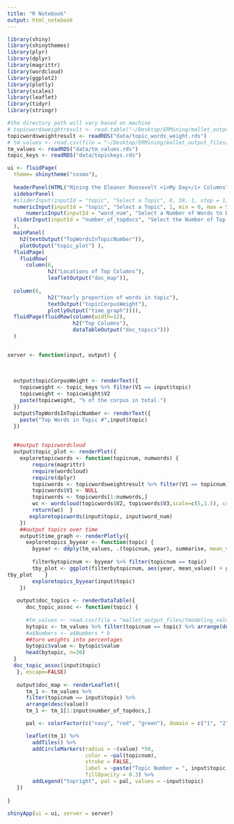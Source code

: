```yaml
---
title: "R Notebook"
output: html_notebook
---
```

```r
library(shiny)
library(shinythemes)
library(plyr)
library(dplyr)
library(magrittr)
library(wordcloud)
library(ggplot2)
library(plotly)
library(scales)
library(leaflet)
library(tidyr)
library(stringr)
```


```r
#the directory path will vary based on machine
# topicwordsweightresult <- read.table("~/Desktop/ERMining/mallet_output_files/topic_words_weight.txt", header=F, sep="\t")
topicwordsweightresult <- readRDS("data/topic_words_weight.rds")
# tm_values <- read.csv(file = "~/Desktop/ERMining/mallet_output_files/tmodeling_values.csv", header=TRUE)
tm_values <- readRDS("data/tm_values.rds")
topic_keys <- readRDS("data/topickeys.rds")
```


```r
ui <- fluidPage(
  theme= shinytheme("cosmo"),
  
  headerPanel(HTML("Mining the Eleanor Roosevelt <i>My Day</i> Columns")),
  sidebarPanel(
  #sliderInput(inputId = "topic", "Select a Topic", 0, 59, 1, step = 1),
  numericInput(inputId = "topic", "Select a Topic", 1, min = 0, max = 59, step = 1, width = NULL),
      numericInput(inputId = "word_num", "Select a Number of Words to Display", 50, min = 1, max = 50, step = 1, width = NULL),
  sliderInput(inputId = "number_of_topdocs", "Select the Number of Top Documents", 0, 100, 30, step = 1)
  ),
  mainPanel(
    h2(textOutput("TopWordsInTopicNumber")),
    plotOutput("topic_plot") ),
  fluidPage(
    fluidRow(
      column(6, 
             h2("Locations of Top Columns"),
             leafletOutput("doc_map")),
                    
  column(6,
             h2("Yearly proportion of words in topic"),
             textOutput("topicCorpusWeight"),
             plotlyOutput("time_graph")))),
  fluidPage(fluidRow(column(width=12),
                     h2("Top Columns"),
                     dataTableOutput("doc_topics")))
  )


server <- function(input, output) {
  
  
  
  output$topicCorpusWeight <- renderText({ 
    topicweight <- topic_keys %>% filter(V1 == input$topic) 
    topicweight <- topicweight$V2
    paste(topicweight, "% of the corpus in total.")
  })
  output$TopWordsInTopicNumber <- renderText({ 
    paste("Top Words in Topic #",input$topic)
  })
    

  ##output topicwordcloud
  output$topic_plot <- renderPlot({  
    exploretopicwords <- function(topicnum, numwords) {
        require(magrittr)
        require(wordcloud)
        require(dplyr)
        topicwords <- topicwordsweightresult %>% filter(V1 == topicnum) %>% arrange(desc(V3))
        topicwords$V1 <- NULL
        topicwords <- topicwords[1:numwords,]
        wc <- wordcloud(topicwords$V2, topicwords$V3,scale=c(5,1.5), colors=brewer.pal(8, "Dark2"), random.order=FALSE)
        return(wc)  }
       exploretopicwords(input$topic, input$word_num)
    })
    ##output topics over time
    output$time_graph <- renderPlotly({
      exploretopics_byyear <- function(topic) {
        byyear <- ddply(tm_values, .(topicnum, year), summarise, mean_value = mean(value) * 100)
    
        filterbytopicnum <- byyear %>% filter(topicnum == topic)
        tby_plot <- ggplot(filterbytopicnum, aes(year, mean_value)) + geom_bar(stat="identity") + scale_x_continuous(name="Year", breaks=seq(1935, 1962, 2)) + scale_y_continuous(limits=c(0,5))
tby_plot    }
        exploretopics_byyear(input$topic)
    })
    
   output$doc_topics <- renderDataTable({
      doc_topic_assoc <- function(topic) {
  
      #tm_values <- read.csv(file = "mallet_output_files/tmodeling_values.csv", header=TRUE)
      bytopic <- tm_values %>% filter(topicnum == topic) %>% arrange(desc(value)) 
      #a$Numbers <- a$Numbers * b
      ##turn weights into percentages
      bytopic$value <- bytopic$value 
      head(bytopic, n=30)
  }
  doc_topic_assoc(input$topic)
   }, escape=FALSE)
   
   output$doc_map <- renderLeaflet({
      tm_1 <- tm_values %>%
      filter(topicnum == input$topic) %>%
      arrange(desc(value)) 
      tm_1 <- tm_1[1:input$number_of_topdocs,]

      pal <- colorFactor(c("navy", "red", "green"), domain = c("1", "2", "3"))

      leaflet(tm_1) %>%
        addTiles() %>%
        addCircleMarkers(radius = ~(value) *50,
                         color = ~pal(topicnum),
                         stroke = FALSE,
                         label = ~paste("Topic Number = ", input$topic, " | ", "Percent = ", str_sub(value, 1, 4), "%", " | ", Columndate, " | ", "Place Name: ", PlaceName, sep = ""),
                         fillOpacity = 0.3) %>%
        addLegend("topright", pal = pal, values = ~input$topic)
   })
   
}

shinyApp(ui = ui, server = server)
```



